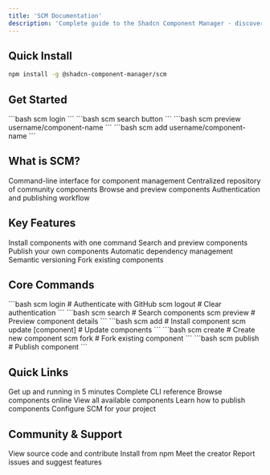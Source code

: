 ```yaml
---
title: 'SCM Documentation'
description: 'Complete guide to the Shadcn Component Manager - discover, install, and manage UI components.'
---
```


## Quick Install

```bash
npm install -g @shadcn-component-manager/scm
```

## Get Started

<Steps>
  <Step title="Login">
    ```bash
    scm login
    ```
  </Step>
  <Step title="Search">
    ```bash
    scm search button
    ```
  </Step>
  <Step title="Preview">
    ```bash
    scm preview username/component-name
    ```
  </Step>
  <Step title="Install">
    ```bash
    scm add username/component-name
    ```
  </Step>
</Steps>

## What is SCM?

<CardGroup cols={2}>
  <Card title="CLI Tool" icon="terminal" href="/cli/authentication">
    Command-line interface for component management
  </Card>
  <Card title="Registry" icon="database" href="https://github.com/Shadcn-Component-Manager/registry">
    Centralized repository of community components
  </Card>
  <Card title="Web Interface" icon="globe" href="/web/overview">
    Browse and preview components
  </Card>
  <Card title="GitHub Integration" icon="github" href="/cli/authentication">
    Authentication and publishing workflow
  </Card>
</CardGroup>

## Key Features

<CardGroup cols={2}>
  <Card title="One Command Install" icon="download" href="/cli/add">
    Install components with one command
  </Card>
  <Card title="Search & Preview" icon="search" href="/cli/search">
    Search and preview components
  </Card>
  <Card title="Publish Components" icon="upload" href="/cli/publish">
    Publish your own components
  </Card>
  <Card title="Dependency Management" icon="settings" href="/cli/add">
    Automatic dependency management
  </Card>
  <Card title="Versioning" icon="git-branch" href="/cli/update">
    Semantic versioning
  </Card>
  <Card title="Fork & Customize" icon="git-fork" href="/cli/fork">
    Fork existing components
  </Card>
</CardGroup>

## Core Commands

<CodeGroup>
  <CodeGroupItem title="Authentication">
    ```bash
    scm login          # Authenticate with GitHub
    scm logout         # Clear authentication
    ```
  </CodeGroupItem>
  <CodeGroupItem title="Discovery">
    ```bash
    scm search <query> # Search components
    scm preview <component> # Preview component details
    ```
  </CodeGroupItem>
  <CodeGroupItem title="Installation">
    ```bash
    scm add <component> # Install component
    scm update [component] # Update components
    ```
  </CodeGroupItem>
  <CodeGroupItem title="Creation">
    ```bash
    scm create <name>  # Create new component
    scm fork <component> # Fork existing component
    ```
  </CodeGroupItem>
  <CodeGroupItem title="Publishing">
    ```bash
    scm publish        # Publish component
    ```
  </CodeGroupItem>
</CodeGroup>

## Quick Links

<CardGroup cols={2}>
  <Card title="Quick Start Guide" icon="rocket" href="/quickstart">
    Get up and running in 5 minutes
  </Card>
  <Card title="CLI Commands" icon="terminal" href="/cli/authentication">
    Complete CLI reference
  </Card>
  <Card title="Web Interface" icon="globe" href="/web/overview">
    Browse components online
  </Card>
  <Card title="Component Registry" icon="database" href="https://github.com/Shadcn-Component-Manager/registry">
    View all available components
  </Card>
  <Card title="Publishing Guide" icon="upload" href="/cli/publish">
    Learn how to publish components
  </Card>
  <Card title="Configuration" icon="settings" href="/cli/configuration">
    Configure SCM for your project
  </Card>
</CardGroup>

## Community & Support

<CardGroup cols={2}>
  <Card title="GitHub Repository" icon="github" href="https://github.com/Shadcn-Component-Manager">
    View source code and contribute
  </Card>
  <Card title="NPM Package" icon="package" href="https://www.npmjs.com/package/@shadcn-component-manager/scm">
    Install from npm
  </Card>
  <Card title="Creator" icon="user" href="https://github.com/BankkRoll">
    Meet the creator
  </Card>
  <Card title="Issues & Feedback" icon="message-circle" href="https://github.com/Shadcn-Component-Manager/scm/issues">
    Report issues and suggest features
  </Card>
</CardGroup>
